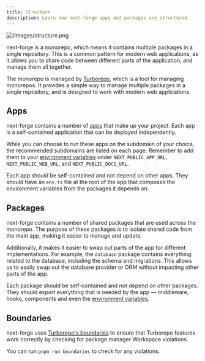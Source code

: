 ```yaml
---
title: Structure
description: Learn how next-forge apps and packages are structured.
---
```


![/images/structure.png](/images/structure.png)

next-forge is a monorepo, which means it contains multiple packages in a single repository. This is a common pattern for modern web applications, as it allows you to share code between different parts of the application, and manage them all together.

The monorepo is managed by [Turborepo](https://turborepo.com), which is a tool for managing monorepos. It provides a simple way to manage multiple packages in a single repository, and is designed to work with modern web applications.

## Apps

next-forge contains a number of [apps](/apps/api) that make up your project. Each app is a self-contained application that can be deployed independently.

While you can choose to run these apps on the subdomain of your choice, the recommended subdomains are listed on each page. Remember to add them to your [environment variables](/docs/setup/env) under `NEXT_PUBLIC_APP_URL`, `NEXT_PUBLIC_WEB_URL`, and `NEXT_PUBLIC_DOCS_URL`.

Each app should be self-contained and not depend on other apps. They should have an `env.ts` file at the root of the app that composes the environment variables from the packages it depends on.

## Packages

next-forge contains a number of shared packages that are used across the monorepo. The purpose of these packages is to isolate shared code from the main app, making it easier to manage and update.

Additionally, it makes it easier to swap out parts of the app for different implementations. For example, the `database` package contains everything related to the database, including the schema and migrations. This allows us to easily swap out the database provider or ORM without impacting other parts of the app.

Each package should be self-contained and not depend on other packages. They should export everything that is needed by the app — middleware, hooks, components and even the [environment variables](/docs/setup/env).

## Boundaries

next-forge uses [Turborepo's boundaries](https://turborepo.com/docs/reference/boundaries) to ensure that Turborepo features work correctly by checking for package manager Workspace violations.

You can run `pnpm run boundaries` to check for any violations.
